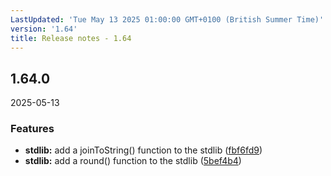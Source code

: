 ```yaml
---
LastUpdated: 'Tue May 13 2025 01:00:00 GMT+0100 (British Summer Time)'
version: '1.64'
title: Release notes - 1.64
---
```


## 1.64.0
2025-05-13

### Features

* **stdlib:** add a joinToString() function to the stdlib ([fbf6fd9](https://gitlab.com/taxi-lang/taxi-lang/commit/fbf6fd9e9ec0755f87355dc9ba5553667bcebfd1))
* **stdlib:** add a round() function to the stdlib ([5bef4b4](https://gitlab.com/taxi-lang/taxi-lang/commit/5bef4b485c6954594cc43b51f53cc7b6d175ce44))




